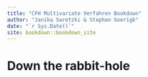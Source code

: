 ```yaml
--- 
title: "CFH Multivariate Verfahren Bookdown"
author: "Janika Saretzki & Stephan Goerigk"
date: "`r Sys.Date()`"
site: bookdown::bookdown_site
---
```


# Down the rabbit-hole

